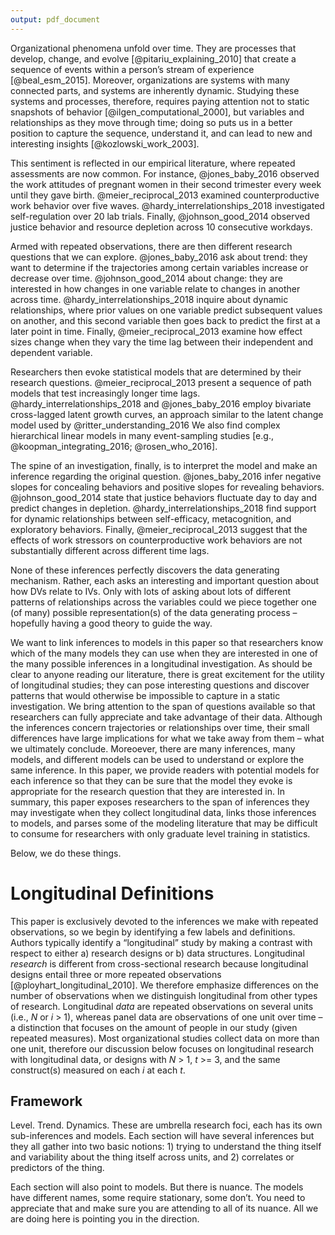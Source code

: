 ```yaml
---
output: pdf_document
---
```


Organizational phenomena unfold over time. They are processes that develop, change, and evolve [@pitariu_explaining_2010] that create a sequence of events within a person's stream of experience [@beal_esm_2015]. Moreover, organizations are systems with many connected parts, and systems are inherently dynamic. Studying these systems and processes, therefore, requires paying attention not to static snapshots of behavior [@ilgen_computational_2000], but variables and relationships as they move through time; doing so puts us in a better position to capture the sequence, understand it, and can lead to new and interesting insights [@kozlowski_work_2003].

This sentiment is reflected in our empirical literature, where repeated assessments are now common. For instance, @jones_baby_2016 observed the work attitudes of pregnant women in their second trimester every week until they gave birth. @meier_reciprocal_2013 examined counterproductive work behavior over five waves. @hardy_interrelationships_2018 investigated self-regulation over 20 lab trials. Finally, @johnson_good_2014 observed justice behavior and resource depletion across 10 consecutive workdays.

Armed with repeated observations, there are then different research questions that we can explore. @jones_baby_2016 ask about trend: they want to determine if the trajectories among certain variables increase or decrease over time. @johnson_good_2014 about change: they are interested in how changes in one variable relate to changes in another across time. @hardy_interrelationships_2018 inquire about dynamic relationships, where prior values on one variable predict subsequent values on another, and this second variable then goes back to predict the first at a later point in time. Finally, @meier_reciprocal_2013 examine how effect sizes change when they vary the time lag between their independent and dependent variable. 

Researchers then evoke statistical models that are determined by their research questions. @meier_reciprocal_2013 present a sequence of path models that test increasingly longer time lags. @hardy_interrelationships_2018 and @jones_baby_2016 employ bivariate cross-lagged latent growth curves, an approach similar to the latent change model used by @ritter_understanding_2016 We also find complex hierarchical linear models in many event-sampling studies [e.g., @koopman_integrating_2016; @rosen_who_2016]. 

The spine of an investigation, finally, is to interpret the model and make an inference regarding the original question. @jones_baby_2016 infer negative slopes for concealing behaviors and positive slopes for revealing behaviors. @johnson_good_2014 state that justice behaviors fluctuate day to day and predict changes in depletion. @hardy_interrelationships_2018 find support for dynamic relationships between self-efficacy, metacognition, and exploratory behaviors. Finally, @meier_reciprocal_2013 suggest that the effects of work stressors on counterproductive work behaviors are not substantially different across different time lags.

None of these inferences perfectly discovers the data generating mechanism. Rather, each asks an interesting and important question about how DVs relate to IVs. Only with lots of asking about lots of different patterns of relationships across the variables could we piece together one (of many) possible representation(s) of the data generating process -- hopefully having a good theory to guide the way.

We want to link inferences to models in this paper so that researchers know which of the many models they can use when they are interested in one of the many possible inferences in a longitudinal investigation. As should be clear to anyone reading our literature, there is great excitement for the utility of longitudinal studies; they can pose interesting questions and discover patterns that would otherwise be impossible to capture in a static investigation. We bring attention to the span of questions available so that researchers can fully appreciate and take advantage of their data. Although the inferences concern trajectories or relationships over time, their small differences have large implications for what we take away from them -- what we ultimately conclude. Moreoever, there are many inferences, many models, and different models can be used to understand or explore the same inference. In this paper, we provide readers with potential models for each inference so that they can be sure that the model they evoke is appropriate for the research question that they are interested in. In summary, this paper exposes researchers to the span of inferences they may investigate when they collect longitudinal data, links those inferences to models, and parses some of the modeling literature that may be difficult to consume for researchers with only graduate level training in statistics. 

Below, we do these things.

# Longitudinal Definitions

This paper is exclusively devoted to the inferences we make with repeated observations, so we begin by identifying a few labels and definitions. Authors typically identify a "longitudinal" study by making a contrast with respect to either a) research designs or b) data structures. Longitudinal *research* is different from cross-sectional research because longitudinal designs entail three or more repeated observations [@ployhart_longitudinal_2010]. We therefore emphasize differences on the number of observations when we distinguish longitudinal from other types of research. Longitudinal *data* are repeated observations on several units (i.e., $N$ or $i$ > 1), whereas panel data are observations of one unit over time -- a distinction that focuses on the amount of people in our study (given repeated measures). Most organizational studies collect data on more than one unit, therefore our discussion below focuses on longitudinal research with longitudinal data, or designs with $N$ > 1, $t$ >= 3, and the same construct(s) measured on each $i$ at each $t$. 

## Framework
Level. Trend. Dynamics. These are umbrella research foci, each has its own sub-inferences and models. Each section will have several inferences but they all gather into two basic notions: 1) trying to understand the thing itself and variability about the thing itself across units, and 2) correlates or predictors of the thing. 

Each section will also point to models. But there is nuance. The models have different names, some require stationary, some don't. You need to appreciate that and make sure you are attending to all of its nuance. All we are doing here is pointing you in the direction. 







